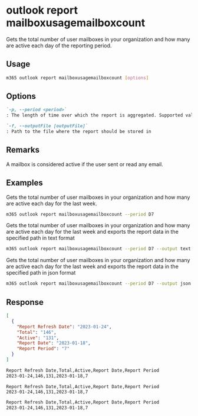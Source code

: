
# outlook report mailboxusagemailboxcount

Gets the total number of user mailboxes in your organization and how many are active each day of the reporting period.

## Usage

```sh
m365 outlook report mailboxusagemailboxcount [options]
```

## Options

```md definition-list
`-p, --period <period>`
: The length of time over which the report is aggregated. Supported values `D7`, `D30`, `D90`, `D180`.

`-f, --outputFile [outputFile]`
: Path to the file where the report should be stored in
```

<Global />

## Remarks

A mailbox is considered active if the user sent or read any email.

## Examples

Gets the total number of user mailboxes in your organization and how many are active each day for the last week.

```sh
m365 outlook report mailboxusagemailboxcount --period D7
```

Gets the total number of user mailboxes in your organization and how many are active each day for the last week and exports the report data in the specified path in text format

```sh
m365 outlook report mailboxusagemailboxcount --period D7 --output text > "mailboxusagemailboxcount.txt"
```

Gets the total number of user mailboxes in your organization and how many are active each day for the last week and exports the report data in the specified path in json format

```sh
m365 outlook report mailboxusagemailboxcount --period D7 --output json > "mailboxusagemailboxcount.json"
```

## Response

<Tabs>
  <TabItem value="JSON">

  ```json
  [
    {
      "Report Refresh Date": "2023-01-24",
      "Total": "146",
      "Active": "131",
      "Report Date": "2023-01-18",
      "Report Period": "7"
    }
  ]
  ```

  </TabItem>
  <TabItem value="Text">

  ```txt
  Report Refresh Date,Total,Active,Report Date,Report Period
  2023-01-24,146,131,2023-01-18,7
  ```

  </TabItem>
  <TabItem value="CSV">

  ```csv
  Report Refresh Date,Total,Active,Report Date,Report Period
  2023-01-24,146,131,2023-01-18,7
  ```

  </TabItem>
  <TabItem value="Markdown">

  ```md
  Report Refresh Date,Total,Active,Report Date,Report Period
  2023-01-24,146,131,2023-01-18,7
  ```

  </TabItem>
</Tabs>

